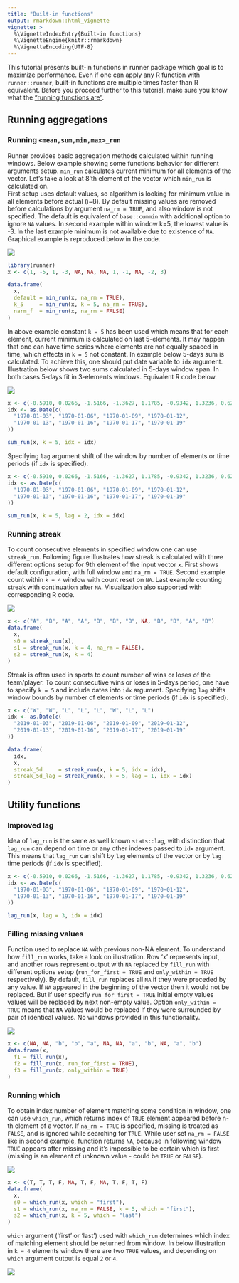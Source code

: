 ```yaml
---
title: "Built-in functions"
output: rmarkdown::html_vignette
vignette: >
  %\VignetteIndexEntry{Built-in functions}
  %\VignetteEngine{knitr::rmarkdown}
  %\VignetteEncoding{UTF-8}
---
```


This tutorial presents built-in functions in runner package which goal is to 
maximize performance. Even if one can apply any R function with `runner::runner`,
built-in functions are multiple times faster than R equivalent. Before you 
proceed further to this tutorial, make sure you know what the
["running functions are"](../index.html).

## Running aggregations

### Running `<mean,sum,min,max>_run`

Runner provides basic aggregation methods calculated within running windows. 
Below example showing some functions behavior for different arguments setup. 
`min_run` calculates current minimum for all elements of the vector. Let's take 
a look at 8'th element of the vector which `min_run` is calculated on.  
First setup uses default values, so algorithm is looking for minimum value in 
all elements before actual (i=8). By default missing values are removed before 
calculations by argument `na_rm = TRUE`, and also window is not specified. The 
default is equivalent of `base::cummin` with additional option to ignore `NA` 
values. In second example within window k=5, the lowest value is -3. In the last 
example minimum is not available due to existence of `NA`. Graphical example is 
reproduced below in the code.

![](images/running_minimum.png)

```r
library(runner)
x <- c(1, -5, 1, -3, NA, NA, NA, 1, -1, NA, -2, 3)

data.frame(
  x,
  default = min_run(x, na_rm = TRUE),
  k_5     = min_run(x, k = 5, na_rm = TRUE),
  narm_f  = min_run(x, na_rm = FALSE)
)
```

In above example constant `k = 5` has been used which means that for each element, 
current minimum is calculated on last 5-elements. It may happen that one can have
time series where elements are not equally spaced in time, which effects in `k = 5`
not constant. In example below 5-days sum is calculated. To achieve this, one should
put date variable to `idx` argument.  
Illustration below shows two sums calculated in 5-days window span. In both cases
5-days fit in 3-elements windows. Equivalent R code below.

![](images/options_idx.png)

```r
x <- c(-0.5910, 0.0266, -1.5166, -1.3627, 1.1785, -0.9342, 1.3236, 0.6249)
idx <- as.Date(c(
  "1970-01-03", "1970-01-06", "1970-01-09", "1970-01-12",
  "1970-01-13", "1970-01-16", "1970-01-17", "1970-01-19"
))

sum_run(x, k = 5, idx = idx)
```

Specifying `lag` argument shift of the window by number of elements or time periods
(if `idx` is specified). 

```r
x <- c(-0.5910, 0.0266, -1.5166, -1.3627, 1.1785, -0.9342, 1.3236, 0.6249)
idx <- as.Date(c(
  "1970-01-03", "1970-01-06", "1970-01-09", "1970-01-12",
  "1970-01-13", "1970-01-16", "1970-01-17", "1970-01-19"
))

sum_run(x, k = 5, lag = 2, idx = idx)
```


### Running streak

To count consecutive elements in specified window one can use `streak_run`. Following 
figure illustrates how streak is calculated with three different options setup for
9th element of the input vector `x`. First shows default configuration, with full
window and `na_rm = TRUE`. Second example count within `k = 4` window with count
reset on `NA`. Last example counting streak with continuation after `NA`. 
Visualization also supported with corresponding R code.

![](images/running_streaks.png)

```r
x <- c("A", "B", "A", "A", "B", "B", "B", NA, "B", "B", "A", "B")
data.frame(
  x,
  s0 = streak_run(x),
  s1 = streak_run(x, k = 4, na_rm = FALSE),
  s2 = streak_run(x, k = 4)
)
```

Streak is often used in sports to count number of wins or loses of the team/player.
To count consecutive wins or loses in 5-days period, one have to specify `k = 5` 
and include dates into `idx` argument. Specifying `lag` shifts window bounds by 
number of elements or time periods (if `idx` is specified).

```r
x <- c("W", "W", "L", "L", "L", "W", "L", "L")
idx <- as.Date(c(
  "2019-01-03", "2019-01-06", "2019-01-09", "2019-01-12",
  "2019-01-13", "2019-01-16", "2019-01-17", "2019-01-19"
))

data.frame(
  idx,
  x,
  streak_5d     = streak_run(x, k = 5, idx = idx),
  streak_5d_lag = streak_run(x, k = 5, lag = 1, idx = idx)
)
```

## Utility functions

### Improved lag

Idea of `lag_run` is the same as well known `stats::lag`, with distinction that
`lag_run` can depend on time or any other indexes passed to `idx` argument. 
This means that `lag_run` can shift by `lag` elements of the vector or by `lag` 
time periods (if `idx` is specified).  

```r
x <- c(-0.5910, 0.0266, -1.5166, -1.3627, 1.1785, -0.9342, 1.3236, 0.6249)
idx <- as.Date(c(
  "1970-01-03", "1970-01-06", "1970-01-09", "1970-01-12",
  "1970-01-13", "1970-01-16", "1970-01-17", "1970-01-19"
))

lag_run(x, lag = 3, idx = idx)
```

### Filling missing values

Function used to replace `NA` with previous non-NA element. To understand how 
`fill_run` works, take a look on illustration. Row 'x' represents input, and
another rows represent output with `NA` replaced by `fill_run` with different 
options setup (`run_for_first = TRUE` and `only_within = TRUE` respectively). 
By default, `fill_run` replaces all `NA` if they were preceded by any value. If 
`NA` appeared in the beginning of the vector then it would not be replaced. But 
if user specify `run_for_first = TRUE` initial empty values values will be 
replaced by next non-empty value. Option `only_within = TRUE` means that `NA` 
values would be replaced if they were surrounded by pair of identical values. No 
windows provided in this functionality.

![](images/fill_run.png)

```r
x <- c(NA, NA, "b", "b", "a", NA, NA, "a", "b", NA, "a", "b")
data.frame(x,
  f1 = fill_run(x),
  f2 = fill_run(x, run_for_first = TRUE),
  f3 = fill_run(x, only_within = TRUE)
)
```

### Running which  

To obtain index number of element matching some condition in window, one can use 
`which_run`, which returns index of  `TRUE` element appeared before n-th element 
of a vector. If `na_rm = TRUE` is specified, missing is treated as `FALSE`, and
is ignored while searching for `TRUE`. While user set `na_rm = FALSE` like in
second example, function returns `NA`, because in following window `TRUE` appears
after missing and it's impossible to be certain which is first (missing is an
element of unknown value - could be `TRUE` or `FALSE`).


![](images/running_which_more.png)

```r
x <- c(T, T, T, F, NA, T, F, NA, T, F, T, F)
data.frame(
  x,
  s0 = which_run(x, which = "first"),
  s1 = which_run(x, na_rm = FALSE, k = 5, which = "first"),
  s2 = which_run(x, k = 5, which = "last")
)
```


`which` argument ('first' or 'last') used with `which_run` determines which index
of matching element should be returned from window. In below illustration in 
`k = 4` elements window there are two `TRUE` values, and depending on `which`
argument output is equal `2`  or `4`. 

![](images/options_which_first_last.png)

